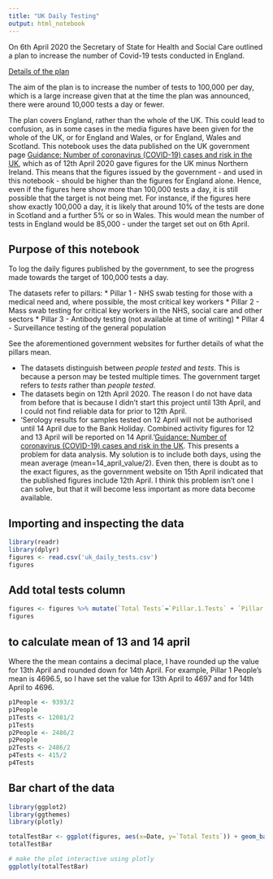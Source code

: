 ```yaml
---
title: "UK Daily Testing"
output: html_notebook
---
```

  
On 6th April 2020 the Secretary of State for Health and Social Care outlined a plan to increase the number of Covid-19 tests conducted in England.

[Details of the plan](
https://www.gov.uk/government/publications/coronavirus-covid-19-scaling-up-testing-programmes/coronavirus-covid-19-scaling-up-our-testing-programmes)

The aim of the plan is to increase the number of tests to 100,000 per day, which is a large increase given that at the time the plan was announced, there were around 10,000 tests a day or fewer.

The plan covers England, rather than the whole of the UK. This could lead to confusion, as in some cases in the media figures have been given for the whole of the UK, or for England and Wales, or for England, Wales and Scotland. This notebook uses the data published on the UK government page [Guidance: Number of coronavirus (COVID-19) cases and risk in the UK](https://www.gov.uk/guidance/coronavirus-covid-19-information-for-the-public), which as of 12th April 2020 gave figures for the UK minus Northern Ireland. This means that the figures issued by the government - and used in this notebook - should be higher than the figures for England alone. Hence, even if the figures here show more than 100,000 tests a day, it is still possible that the target is not being met. For instance, if the figures here show exactly 100,000 a day, it is likely that around 10% of the tests are done in Scotland and a further 5% or so in Wales. This would mean the number of tests in England would be 85,000 - under the target set out on 6th April.

## Purpose of this notebook
To log the daily figures published by the government, to see the progress made towards the target of 100,000 tests a day.

The datasets refer to pillars:
* Pillar 1 - NHS swab testing for those with a medical need and, where possible, the most critical key workers
* Pillar 2 - Mass swab testing for critical key workers in the NHS, social care and other sectors
* Pillar 3 - Antibody testing (not available at time of writing)
* Pillar 4 - Surveillance testing of the general population

See the aforementioned government websites for further details of what the pillars mean.


* The datasets distinguish between _people tested_ and _tests_. This is because a person may be tested multiple times. The government target refers to _tests_ rather than _people tested_.
* The datasets begin on 12th April 2020. The reason I do not have data from before that is because I didn't start this project until 13th April, and I could not find reliable data for prior to 12th April. 
* 'Serology results for samples tested on 12 April will not be authorised until 14 April due to the Bank Holiday. Combined activity figures for 12 and 13 April will be reported on 14 April.'[Guidance: Number of coronavirus (COVID-19) cases and risk in the UK](https://www.gov.uk/guidance/coronavirus-covid-19-information-for-the-public). This presents a problem for data analysis. My solution is to include both days, using the mean average (mean=14_april_value/2). Even then, there is doubt as to the exact figures, as the government website on 15th April indicated that the published figures include 12th April. I think this problem isn't one I can solve, but that it will become less important as more data become available. 


## Importing and inspecting the data
```r
library(readr)
library(dplyr)
figures <- read.csv('uk_daily_tests.csv')
figures
```

## Add total tests column 
```r
figures <- figures %>% mutate(`Total Tests`=`Pillar.1.Tests` + `Pillar.2.Tests` + `Pillar.4.Tests`)
figures
```

## to calculate mean of 13 and 14 april
Where the the mean contains a decimal place, I have rounded up the value for 13th April and rounded down for 14th April. For example, Pillar 1 People's mean is 4696.5, so I have set the value for 13th April to 4697 and for 14th April to 4696.
```r
p1People <- 9393/2
p1People
p1Tests <- 12081/2
p1Tests
p2People <- 2486/2
p2People
p2Tests <- 2486/2
p4Tests <- 415/2
p4Tests

```

## Bar chart of the data
```r
library(ggplot2)
library(ggthemes)
library(plotly)

totalTestBar <- ggplot(figures, aes(x=Date, y=`Total Tests`)) + geom_bar(stat='identity', fill='#87189D') + ggtitle('Number of Tests Conducted per Day (all Pillars') + theme_clean()
totalTestBar

# make the plot interactive using plotly
ggplotly(totalTestBar)

```


